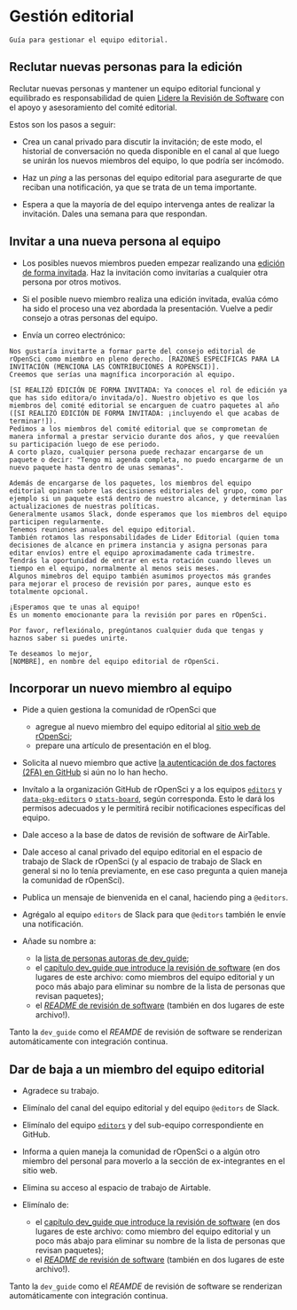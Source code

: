 # Gestión editorial {#editorialmanagement}

```block
Guía para gestionar el equipo editorial.
```

## Reclutar nuevas personas para la edición

Reclutar nuevas personas y mantener un equipo editorial funcional y equilibrado es responsabilidad de quien [Lidere la Revisión de Software](https://ropensci.org/about/#team) con el apoyo y asesoramiento del comité editorial.

Estos son los pasos a seguir:

* Crea un canal privado para discutir la invitación; de este modo, el historial de conversación no queda disponible en el canal al que luego se unirán los nuevos miembros del equipo, lo que podría ser incómodo.

* Haz un *ping* a las personas del equipo editorial para asegurarte de que reciban una notificación, ya que se trata de un tema importante.

* Espera a que la mayoría de del equipo intervenga antes de realizar la invitación. Dales una semana para que respondan.

## Invitar a una nueva persona al equipo

* Los posibles nuevos miembros pueden empezar realizando una [edición de forma invitada](#guesteditor).
  Haz la invitación como invitarías a cualquier otra persona por otros motivos.

* Si el posible nuevo miembro realiza una edición invitada, evalúa cómo ha sido el proceso una vez abordada la presentación. Vuelve a pedir consejo a otras personas del equipo.

* Envía un correo electrónico:

```
Nos gustaría invitarte a formar parte del consejo editorial de rOpenSci como miembro en pleno derecho. [RAZONES ESPECÍFICAS PARA LA INVITACIÓN (MENCIONA LAS CONTRIBUCIONES A ROPENSCI)]. 
Creemos que serías una magnífica incorporación al equipo.

[SI REALIZÓ EDICIÓN DE FORMA INVITADA: Ya conoces el rol de edición ya que has sido editora/o invitada/o]. Nuestro objetivo es que los miembros del comité editorial se encarguen de cuatro paquetes al año ([SI REALIZÓ EDICIÓN DE FORMA INVITADA: ¡incluyendo el que acabas de terminar!]).  
Pedimos a los miembros del comité editorial que se comprometan de manera informal a prestar servicio durante dos años, y que reevalúen su participación luego de ese periodo.
A corto plazo, cualquier persona puede rechazar encargarse de un paquete o decir: "Tengo mi agenda completa, no puedo encargarme de un nuevo paquete hasta dentro de unas semanas".

Además de encargarse de los paquetes, los miembros del equipo editorial opinan sobre las decisiones editoriales del grupo, como por ejemplo si un paquete está dentro de nuestro alcance, y determinan las actualizaciones de nuestras políticas. 
Generalmente usamos Slack, donde esperamos que los miembros del equipo participen regularmente. 
Tenemos reuniones anuales del equipo editorial.  
También rotamos las responsabilidades de Lider Editorial (quien toma decisiones de alcance en primera instancia y asigna personas para editar envíos) entre el equipo aproximadamente cada trimestre. 
Tendrás la oportunidad de entrar en esta rotación cuando lleves un tiempo en el equipo, normalmente al menos seis meses. 
Algunos mimebros del equipo también asumimos proyectos más grandes para mejorar el proceso de revisión por pares, aunque esto es totalmente opcional. 

¡Esperamos que te unas al equipo!  
Es un momento emocionante para la revisión por pares en rOpenSci.

Por favor, reflexiónalo, pregúntanos cualquier duda que tengas y haznos saber si puedes unirte.

Te deseamos lo mejor,
[NOMBRE], en nombre del equipo editorial de rOpenSci.
```

## Incorporar un nuevo miembro al equipo

- Pide a quien gestiona la comunidad de rOpenSci que
  
  - agregue al nuevo miembro del equipo editorial al [sitio web de rOpenSci](https://github.com/ropensci/roweb3/#team-member);
  - prepare una artículo de presentación en el blog.

- Solicita al nuevo miembro que active [la autenticación de dos factores (2FA) en GitHub](https://docs.github.com/en/authentication/securing-your-account-with-two-factor-authentication-2fa) si aún no lo han hecho.

- Invítalo a la organización GitHub de rOpenSci y a los equipos [`editors`](https://github.com/orgs/ropensci/teams/editors) y  [`data-pkg-editors`](https://github.com/orgs/ropensci/teams/data-pkg-editors) o [`stats-board`](https://github.com/orgs/ropensci/teams/stats-board), según corresponda. Esto le dará los permisos adecuados y le permitirá recibir notificaciones específicas del equipo.

- Dale acceso a la base de datos de revisión de software de AirTable.

- Dale acceso al canal privado del equipo editorial en el espacio de trabajo de Slack de rOpenSci (y al espacio de trabajo de Slack en general si no lo tenía previamente, en ese caso pregunta a quien maneja la comunidad de rOpenSci).

- Publica un mensaje de bienvenida en el canal, haciendo ping a `@editors`.

- Agrégalo al equipo `editors` de Slack para que `@editors` también le envíe una notificación.

- Añade su nombre a: 
  
  - la [lista de personas autoras de dev_guide](https://github.com/ropensci/dev_guide/blob/main/index.Rmd);
  - el [capítulo dev_guide que introduce la revisión de software](https://github.com/ropensci/dev_guide/blob/main/softwarereview_intro.Rmd) (en dos lugares de este archivo: como miembros del equipo editorial y un poco más abajo para eliminar su nombre de la lista de personas que revisan paquetes);
  - el [*README* de revisión de software](https://github.com/ropensci/software-review/blob/main/README.Rmd) (también en dos lugares de este archivo!).
  
Tanto la `dev_guide` como el *REAMDE* de revisión de software se renderizan automáticamente con integración continua.

## Dar de baja a un miembro del equipo editorial

- Agradece su trabajo.

- Elimínalo del canal del equipo editorial y del equipo `@editors` de Slack.

- Elimínalo del equipo [`editors`](https://github.com/orgs/ropensci/teams/editors/members) y del sub-equipo correspondiente en GitHub.

- Informa a quien maneja la comunidad de rOpenSci o a algún otro miembro del personal para moverlo a la sección de ex-integrantes en el sitio web.

- Elimina su acceso al espacio de trabajo de Airtable.

- Elimínalo de:
  
  - el [capítulo dev_guide que introduce la revisión de software](https://github.com/ropensci/dev_guide/blob/main/softwarereview_intro.Rmd) (en dos lugares de este archivo: como miembro del equipo editorial y un poco más abajo para eliminar su nombre de la lista de personas que revisan paquetes);
  - el [*README* de revisión de software](https://github.com/ropensci/software-review/blob/main/README.Rmd) (también en dos lugares de este archivo!).
    
Tanto la `dev_guide` como el *REAMDE* de revisión de software se renderizan automáticamente con integración continua.
